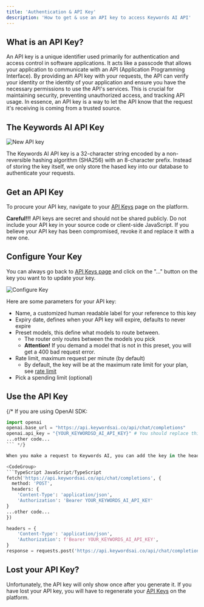 ```yaml
---
title: 'Authentication & API Key'
description: 'How to get & use an API key to access Keywords AI API'
---
```


## What is an API Key?

An API key is a unique identifier used primarily for authentication and access control in software applications. It acts like a passcode that allows your application to communicate with an API (Application Programming Interface). By providing an API key with your requests, the API can verify your identity or the identity of your application and ensure you have the necessary permissions to use the API's services. This is crucial for maintaining security, preventing unauthorized access, and tracking API usage. In essence, an API key is a way to let the API know that the request it's receiving is coming from a trusted source.


## The Keywords AI API Key
<img src="/images/new-api-key.png" alt="New API key" />

The Keywords AI API key is a 32-character string encoded by a non-reversible hashing algorithm (SHA256) with an 8-character prefix. Instead of storing the key itself, we only store the hased key into our database to authenticate your requests.

## Get an API Key

To procure your API key, navigate to your [API Keys](https://platform.keywordsai.co/platform/api/api-keys) page on the platform.


**Careful!!!** API keys are secret and should not be shared publicly. Do not include your API key in your source code or client-side JavaScript. If you believe your API key has been compromised, revoke it and replace it with a new one.

## Configure Your Key

You can always go back to [API Keys page](https://platform.keywordsai.co/platform/api/api-keys) and click on the "..." button on the key you want to to update your key.


<img src='/images/configure-key.png' alt="Configure Key"/>

Here are some parameters for your API key:

- Name, a customized human readable label for your reference to this key
- Expiry date, defines when your API key will expire, defaults to never expire
- Preset models, this define what models to route between. 
  - The router only routes between the models you pick
  - <strong>Attention!</strong> If you demand a model that is not in this preset, you will get a 400 bad request error.
- Rate limit, maximum request per minute (by default)
  - By default, the key will be at the maximum rate limit for your plan, see [rate limit](/guides/limits#rate-limits)
- Pick a spending limit (optional)


## Use the API Key

{/* If you are using OpenAI SDK:

```python
import openai
openai.base_url = "https://api.keywordsai.co/api/chat/completions"
openai.api_key = "{YOUR_KEYWORDSD_AI_API_KEY}" # You should replace this with your actual key
...other code...
``` */}

When you make a request to Keywords AI, you can add the key in the header under the Authorization tab with the keyword "Api Key" (case sensitive).

<CodeGroup>
```TypeScript JavaScript/TypeScript
fetch('https://api.keywordsai.co/api/chat/completions', {
  method: 'POST',
  headers: {
    'Content-Type': 'application/json',
    'Authorization': 'Bearer YOUR_KEYWORDS_AI_API_KEY'
}
...other code...
})
```

```Python Python
headers = {
    'Content-Type': 'application/json',
    'Authorization': f'Bearer YOUR_KEYWORDS_AI_API_KEY',
}
response = requests.post('https://api.keywordsai.co/api/chat/completions', headers=headers, json=data, stream=stream)
```
</CodeGroup>

## Lost your API Key?

Unfortunately, the API key will only show once after you generate it. If you have lost your API key, you will have to regenerate your [API Keys](https://platform.keywordsai.co/platform/api/api-keys) on the platform.